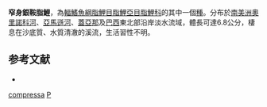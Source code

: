 {{Speciesbox 
| taxon = Poptella compressa
| status = NE
| status_system = IUCN3.1
| authority = [[Günther|Günther]], 1864
| synonyms = *''Tetragonopterus compressus''<br /><small>Günther, 1864</small>
}}
'''窄身銀鞍脂鯉'''，為[[輻鰭魚綱|輻鰭魚綱]][[脂鯉目|脂鯉目]][[脂鯉亞目|脂鯉亞目]][[脂鯉科|脂鯉科]]的其中一個[[種|種]]。分布於[[南美洲|南美洲]][[奧里諾科河|奧里諾科河]]、[[亞馬遜河|亞馬遜河]]、[[蓋亞那|蓋亞那]]及[[巴西|巴西]]東北部沿岸淡水流域，體長可達6.8公分，棲息在沙底質、水質清澈的溪流，生活習性不明。

==参考文献==
{{refbegin}}
*{{FishBase_species|genus=Poptella|species=compressa|year=2014|month=1}}
{{refend}}

{{Taxonbar|from=Q6413465}}

[[Category:銀鞍脂鯉屬|compressa]]
[[Category:1864年描述的鱼类|P]]

{{魚類小作品}}